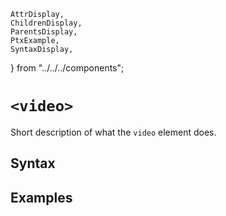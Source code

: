     AttrDisplay,
    ChildrenDisplay,
    ParentsDisplay,
    PtxExample,
    SyntaxDisplay,
} from "../../../components";

# `<video>`

Short description of what the `video` element does.

## Syntax

<SyntaxDisplay name="video" />

## Examples

    